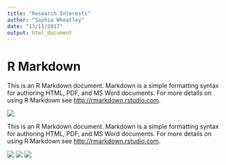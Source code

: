 ```yaml
---
title: "Research Interests"
author: "Sophia Wheatley"
date: "13/11/2017"
output: html_document
---
```


# R Markdown

This is an R Markdown document. Markdown is a simple formatting syntax for authoring HTML, PDF, and MS Word documents. For more details on using R Markdown see <http://rmarkdown.rstudio.com>.

<img src = "images/profile_pic.jpg" class = "three-col">

This is an R Markdown document. Markdown is a simple formatting syntax for authoring HTML, PDF, and MS Word documents. For more details on using R Markdown see <http://rmarkdown.rstudio.com>.

<img src = "images/profile_pic.jpg" class = "one-col">
<img src = "images/profile_pic.jpg" class = "one-col">
<img src = "images/profile_pic.jpg" class = "one-col">
